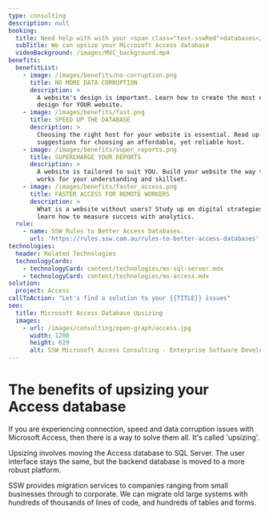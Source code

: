 ```yaml
---
type: consulting
description: null
booking:
  title: Need help with with your <span class="text-sswRed">databases</span>?
  subTitle: We can upsize your Microsoft Access database
  videoBackground: /images/MVC_background.mp4
benefits:
  benefitList:
    - image: /images/benefits/no-corruption.png
      title: NO MORE DATA CORRUPTION
      description: >
        A website's design is important. Learn how to create the most effective
        design for YOUR website.
    - image: /images/benefits/fast.png
      title: SPEED UP THE DATABASE
      description: >
        Choosing the right host for your website is essential. Read up on
        suggestions for choosing an affordable, yet reliable host.
    - image: /images/benefits/super_reports.png
      title: SUPERCHARGE YOUR REPORTS
      description: >
        A website is tailored to suit YOU. Build your website the way that best
        works for your understanding and skillset.
    - image: /images/benefits/faster_access.png
      title: FASTER ACCESS FOR REMOTE WORKERS
      description: >
        What is a website without users? Study up on digital strategies and
        learn how to measure success with analytics.
  rule:
    - name: SSW Rules to Better Access Databases.
      url: 'https://rules.ssw.com.au/rules-to-better-access-databases'
technologies:
  header: Related Technologies
  technologyCards:
    - technologyCard: content/technologies/ms-sql-server.mdx
    - technologyCard: content/technologies/ms-access.mdx
solution:
  project: Access
callToAction: "Let's find a solution to your {{TITLE}} issues"
seo:
  title: Microsoft Access Database Upsizing
  images:
    - url: /images/consulting/open-graph/access.jpg
      width: 1200
      height: 629
      alt: SSW Microsoft Access Consulting - Enterprise Software Development
---
```


<VideoEmbed url="https://www.youtube.com/watch?v=ebRQ-FWSIv4" />

# The benefits of **upsizing your Access database**

If you are experiencing connection, speed and data corruption issues with Microsoft Access, then there is a way to solve them all. It's called 'upsizing'.

Upsizing involves moving the Access database to SQL Server. The user interface stays the same, but the backend database is moved to a more robust platform.

SSW provides migration services to companies ranging from small businesses through to corporate. We can migrate old large systems with hundreds of thousands of lines of code, and hundreds of tables and forms.
